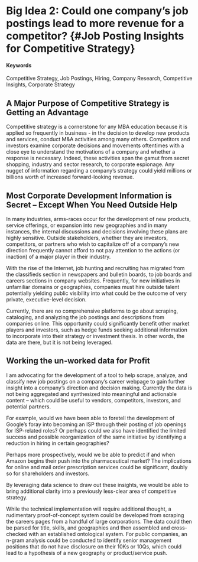 # Big Idea 2: Could one company’s job postings lead to more revenue for a competitor? {#Job Posting Insights for Competitive Strategy}

#### Keywords

Competitive Strategy, Job Postings, Hiring, Company Research, Competitive Insights, Corporate Strategy

## A Major Purpose of Competitive Strategy is Getting an Advantage

Competitive strategy is a cornerstone for any MBA education because it is applied so frequently in business - in the decision to develop new products and services, conduct M&A activities among many others.  Competitors and investors examine corporate decisions and movements oftentimes with a close eye to understand the motivations of a company and whether a response is necessary.  Indeed, these activities span the gamut from secret shopping, industry and sector research, to corporate espionage.   Any nugget of information regarding a company’s strategy could yield millions or billions worth of increased forward-looking revenue.

## Most Corporate Development Information is Secret – Except When You Need Outside Help

In many industries, arms-races occur for the development of new products, service offerings, or expansion into new geographies and in many instances, the internal discussions and decisions involving these plans are highly sensitive.  Outside stakeholders, whether they are investors, competitors, or partners who wish to capitalize off of a company’s new direction frequently cannot afford to not pay attention to the actions (or inaction) of a major player in their industry.

With the rise of the Internet, job hunting and recruiting has migrated from the classifieds section in newspapers and bulletin boards, to job boards and careers sections in company websites.  Frequently, for new initiatives in unfamiliar domains or geographies, companies must hire outside talent potentially yielding public visibility into what could be the outcome of very private, executive-level decision. 

Currently, there are no comprehensive platforms to go about scraping, cataloging, and analyzing the job postings and descriptions from companies online.  This opportunity could significantly benefit other market players and investors, such as hedge funds seeking additional information to incorporate into their strategy or investment thesis.  In other words, the data are there, but it is not being leveraged.  

## Working the un-worked data for Profit

I am advocating for the development of a tool to help scrape, analyze, and classify new job postings on a company’s career webpage to gain further insight into a company’s direction and decision making.  Currently the data is not being aggregated and synthesized into meaningful and actionable content – which could be useful to vendors, competitors, investors, and potential partners.  

For example, would we have been able to foretell the development of Google’s foray into becoming an ISP through their posting of job openings for ISP-related roles?  Or perhaps could we also have identified the limited success and possible reorganization of the same initiative by identifying a reduction in hiring in certain geographies?

Perhaps more prospectively, would we be able to predict if and when Amazon begins their push into the pharmaceutical market?  The implications for online and mail order prescription services could be significant, doubly so for shareholders and investors.  

By leveraging data science to draw out these insights, we would be able to bring additional clarity into a previously less-clear area of competitive strategy.  

While the technical implementation will require additional thought, a rudimentary proof-of-concept system could be developed from scraping the careers pages from a handful of large corporations.  The data could then be parsed for title, skills, and geographies and then assembled and cross-checked with an established ontological system.  For public companies, an n-gram analysis could be conducted to identify senior management positions that do not have disclosure on their 10Ks or 10Qs, which could lead to a hypothesis of a new geography or product/service push.  
